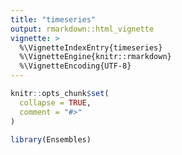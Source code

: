 ```yaml
---
title: "timeseries"
output: rmarkdown::html_vignette
vignette: >
  %\VignetteIndexEntry{timeseries}
  %\VignetteEngine{knitr::rmarkdown}
  %\VignetteEncoding{UTF-8}
---
```


```r
knitr::opts_chunk$set(
  collapse = TRUE,
  comment = "#>"
)
```

```r
library(Ensembles)
```
